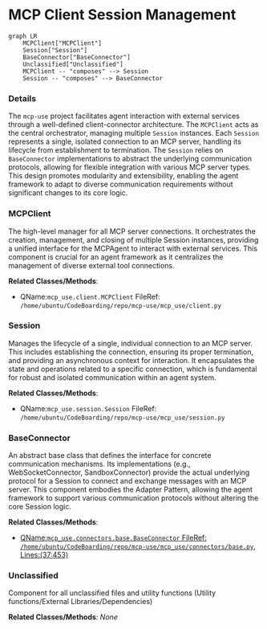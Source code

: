 # MCP Client Session Management
```mermaid
graph LR
    MCPClient["MCPClient"]
    Session["Session"]
    BaseConnector["BaseConnector"]
    Unclassified["Unclassified"]
    MCPClient -- "composes" --> Session
    Session -- "composes" --> BaseConnector
```

### Details

The `mcp-use` project facilitates agent interaction with external services through a well-defined client-connector architecture. The `MCPClient` acts as the central orchestrator, managing multiple `Session` instances. Each `Session` represents a single, isolated connection to an MCP server, handling its lifecycle from establishment to termination. The `Session` relies on `BaseConnector` implementations to abstract the underlying communication protocols, allowing for flexible integration with various MCP server types. This design promotes modularity and extensibility, enabling the agent framework to adapt to diverse communication requirements without significant changes to its core logic.

### MCPClient
The high-level manager for all MCP server connections. It orchestrates the creation, management, and closing of multiple Session instances, providing a unified interface for the MCPAgent to interact with external services. This component is crucial for an agent framework as it centralizes the management of diverse external tool connections.


**Related Classes/Methods**:

- QName:`mcp_use.client.MCPClient` FileRef: `/home/ubuntu/CodeBoarding/repo/mcp-use/mcp_use/client.py`


### Session
Manages the lifecycle of a single, individual connection to an MCP server. This includes establishing the connection, ensuring its proper termination, and providing an asynchronous context for interaction. It encapsulates the state and operations related to a specific connection, which is fundamental for robust and isolated communication within an agent system.


**Related Classes/Methods**:

- QName:`mcp_use.session.Session` FileRef: `/home/ubuntu/CodeBoarding/repo/mcp-use/mcp_use/session.py`


### BaseConnector
An abstract base class that defines the interface for concrete communication mechanisms. Its implementations (e.g., WebSocketConnector, SandboxConnector) provide the actual underlying protocol for a Session to connect and exchange messages with an MCP server. This component embodies the Adapter Pattern, allowing the agent framework to support various communication protocols without altering the core Session logic.


**Related Classes/Methods**:

- <a href="https://github.com/mcp-use/mcp-use/blob/main/mcp_use/connectors/base.py#L37-L453" target="_blank" rel="noopener noreferrer">QName:`mcp_use.connectors.base.BaseConnector` FileRef: `/home/ubuntu/CodeBoarding/repo/mcp-use/mcp_use/connectors/base.py`, Lines:(37:453)</a>


### Unclassified
Component for all unclassified files and utility functions (Utility functions/External Libraries/Dependencies)


**Related Classes/Methods**: _None_
